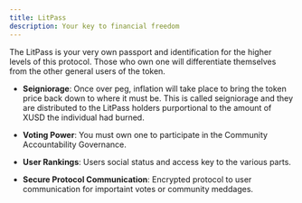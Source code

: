 ```yaml
---
title: LitPass
description: Your key to financial freedom
---
```


The LitPass is your very own passport and identification for the higher levels of this protocol. Those who own one will differentiate themselves from the other general users of the token. 

 - **Seigniorage**: Once over peg, inflation will take place to bring the token price back down to where it must be. This is called seigniorage and they are distributed to the LitPass holders purportional to the amount of XUSD the individual had burned. 
 
 - **Voting Power**: You must own one to participate in the Community Accountability Governance.

 - **User Rankings**: Users social status and access key to the various parts. 

 - **Secure Protocol Communication**: Encrypted protocol to user communication for importaint votes or community meddages.